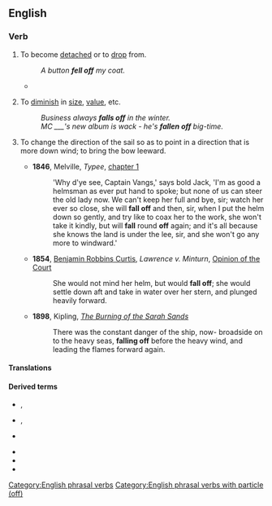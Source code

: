 {{also|falloff|fall-off}}
==English==

===Verb===
{{en-verb|falls off|falling off|fell off|fallen off}}

# {{lb|en|transitive|and|intransitive}} To become [[detached]] or to [[drop]] from.
#: ''A button '''fell off''' my coat.''
#* {{quote-text|year=1900|author=L. Frank Baum|title=The Wonderful Wizard of Oz|chapter=23|passage=Dorothy stood up and found she was in her stocking-feet. For the Silver Shoes had '''fallen off''' in her flight through the air, and were lost forever in the desert.}}
# {{lb|en|intransitive}} To [[diminish]] in [[size]], [[value]], etc.
#: ''Business always '''falls off''' in the winter.''
#: ''MC ___'s new album is wack - he's '''fallen off''' big-time.''
# {{lb|en|nautical}} To change the direction of the sail so as to point in a direction that is more down wind; to bring the bow leeward.
#* '''1846''', Melville, ''Typee'', [[s:Typee/Chapter 1|chapter 1]]
#*: 'Why d'ye see, Captain Vangs,' says bold Jack, 'I'm as good a helmsman as ever put hand to spoke; but none of us can steer the old lady now. We can't keep her full and bye, sir; watch her ever so close, she will '''fall off''' and then, sir, when I put the helm down so gently, and try like to coax her to the work, she won't take it kindly, but will '''fall''' round '''off''' again; and it's all because she knows the land is under the lee, sir, and she won't go any more to windward.'
#* '''1854''', [[w:Benjamin Robbins Curtis|Benjamin Robbins Curtis]], ''Lawrence v. Minturn'', [[s:Lawrence v. Minturn/Opinion of the Court|Opinion of the Court]]
#*: She would not mind her helm, but would '''fall off'''; she would settle down aft and take in water over her stern, and plunged heavily forward.
#* '''1898''', Kipling, ''[[s:The Burning of the Sarah Sands|The Burning of the Sarah Sands]]''
#*: There was the constant danger of the ship, now- broadside on to the heavy seas, '''falling off''' before the heavy wind, and leading the flames forward again.

====Translations====
{{trans-top|To become detached or to drop from.}}
{{trans-mid}}
{{trans-bottom}}

{{trans-top|To diminish in size, value, etc.}}
{{trans-mid}}
{{trans-bottom}}

{{trans-top|To change the direction of the sail so as to point in a direction that is more down wind; to bring the bow leeward.}}
{{trans-mid}}
{{trans-bottom}}

====Derived terms====
{{rel-top|Terms derived from ''fall off''}}
* {{l|en|falling off}}, {{l|en|falling-off}}<!--noun-->
* {{l|en|fall-off}}, {{l|en|falloff}}<!--noun-->
* {{l|en|fall off the back of a lorry}}
{{rel-mid}}
* {{l|en|fall off the turnip truck}}
* {{l|en|fall off the wagon}}
* {{l|en|the wheels fell off}}<!--figurative sense is idiomatic-->
{{rel-bottom}}

[[Category:English phrasal verbs]]
[[Category:English phrasal verbs with particle (off)]]